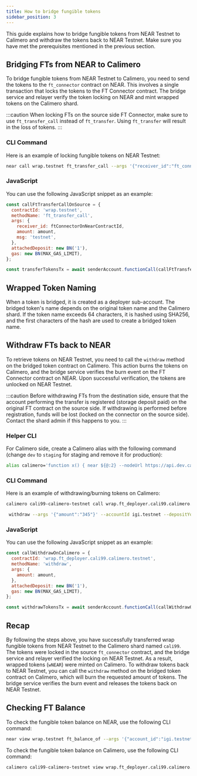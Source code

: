 ```yaml
---
title: How to bridge fungible tokens
sidebar_position: 3
---
```



This guide explains how to bridge fungible tokens from NEAR Testnet to Calimero and withdraw the tokens back to NEAR Testnet. Make sure you have met the prerequisites mentioned in the previous section.

## Bridging FTs from NEAR to Calimero

To bridge fungible tokens from NEAR Testnet to Calimero, you need to send the tokens to the `ft_connector` contract on NEAR. This involves a single transaction that locks the tokens to the FT Connector contract. The bridge service and relayer verify the token locking on NEAR and mint wrapped tokens on the Calimero shard.

:::caution
When locking FTs on the source side FT Connector, make sure to use `ft_transfer_call` instead of `ft_transfer`. Using `ft_transfer` will result in the loss of tokens.
:::

### CLI Command

Here is an example of locking fungible tokens on NEAR Testnet:

```bash
near call wrap.testnet ft_transfer_call --args '{"receiver_id":"ft_connector.cali99.dev.calimero.testnet","amount":"12345","msg":""}' --accountId igi.testnet --depositYocto 1 --gas 3000000000000
```

### JavaScript

You can use the following JavaScript snippet as an example:

```javascript
const callFtTransferCallOnSource = {
  contractId: 'wrap.testnet',
  methodName: 'ft_transfer_call',
  args: {
    receiver_id: ftConnectorOnNearContractId,
    amount: amount,
    msg: 'testnet',
  },
  attachedDeposit: new BN('1'),
  gas: new BN(MAX_GAS_LIMIT),
};

const transferTokensTx = await senderAccount.functionCall(callFtTransferCallOnSource);
```

## Wrapped Token Naming

When a token is bridged, it is created as a deployer sub-account. The bridged token's name depends on the original token name and the Calimero shard. If the token name exceeds 64 characters, it is hashed using SHA256, and the first characters of the hash are used to create a bridged token name.

## Withdraw FTs back to NEAR

To retrieve tokens on NEAR Testnet, you need to call the `withdraw` method on the bridged token contract on Calimero. This action burns the tokens on Calimero, and the bridge service verifies the burn event on the FT Connector contract on NEAR. Upon successful verification, the tokens are unlocked on NEAR Testnet.

:::caution
Before withdrawing FTs from the destination side, ensure that the account performing the transfer is registered (storage deposit paid) on the original FT contract on the source side. If withdrawing is performed before registration, funds will be lost (locked on the connector on the source side). Contact the shard admin if this happens to you.
:::

### Helper CLI

For Calimero side, create a Calimero alias with the following command (change `dev` to `staging` for staging and remove it for production):

```bash
alias calimero='function x() { near ${@:2} --nodeUrl https://api.dev.calimero.network/api/v1/shards/$1/neard-rpc --networkId $1;} ; x'
```

### CLI Command

Here is an example of withdrawing/burning tokens on Calimero:

```bash
calimero cali99-calimero-testnet call wrap.ft_deployer.cali99.calimero.testnet

 withdraw --args '{"amount":"345"}' --accountId igi.testnet --depositYocto 1 --gas 300000000000000
```

### JavaScript

You can use the following JavaScript snippet as an example:

```javascript
const callWithdrawOnCalimero = {
  contractId: 'wrap.ft_deployer.cali99.calimero.testnet',
  methodName: 'withdraw',
  args: {
    amount: amount,
  },
  attachedDeposit: new BN('1'),
  gas: new BN(MAX_GAS_LIMIT),
};

const withdrawTokensTx = await senderAccount.functionCall(callWithdrawOnCalimero);
```

## Recap

By following the steps above, you have successfully transferred wrap fungible tokens from NEAR Testnet to the Calimero shard named `cali99`. The tokens were locked in the source `ft_connector` contract, and the bridge service and relayer verified the locking on NEAR Testnet. As a result, wrapped tokens (`wNEAR`) were minted on Calimero. To withdraw tokens back to NEAR Testnet, you can call the `withdraw` method on the bridged token contract on Calimero, which will burn the requested amount of tokens. The bridge service verifies the burn event and releases the tokens back on NEAR Testnet.

## Checking FT Balance

To check the fungible token balance on NEAR, use the following CLI command:

```bash
near view wrap.testnet ft_balance_of --args '{"account_id":"igi.testnet"}'
```

To check the fungible token balance on Calimero, use the following CLI command:

```bash
calimero cali99-calimero-testnet view wrap.ft_deployer.cali99.calimero.testnet ft_balance_of --args '{"account_id":"igi.testnet"}'
```

